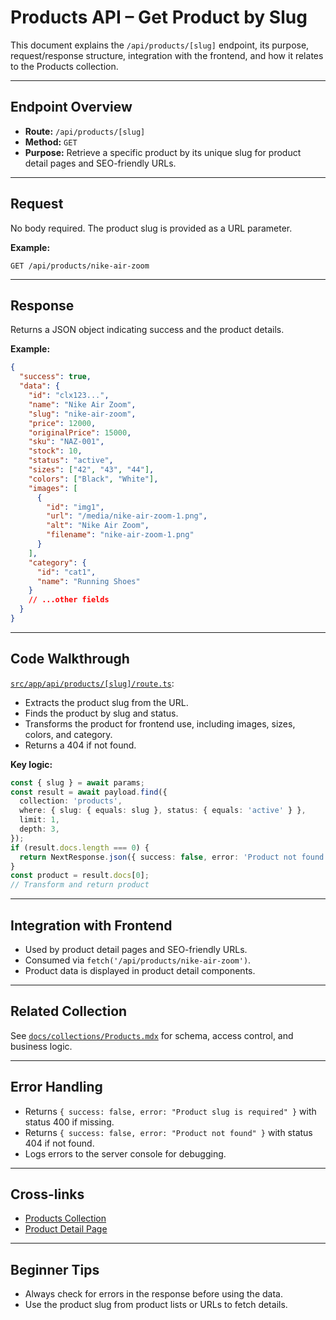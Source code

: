# Products API – Get Product by Slug

This document explains the `/api/products/[slug]` endpoint, its purpose, request/response structure, integration with the frontend, and how it relates to the Products collection.

---

## Endpoint Overview

- **Route:** `/api/products/[slug]`
- **Method:** `GET`
- **Purpose:** Retrieve a specific product by its unique slug for product detail pages and SEO-friendly URLs.

---

## Request

No body required. The product slug is provided as a URL parameter.

**Example:**
```http
GET /api/products/nike-air-zoom
```

---

## Response

Returns a JSON object indicating success and the product details.

**Example:**
```json
{
  "success": true,
  "data": {
    "id": "clx123...",
    "name": "Nike Air Zoom",
    "slug": "nike-air-zoom",
    "price": 12000,
    "originalPrice": 15000,
    "sku": "NAZ-001",
    "stock": 10,
    "status": "active",
    "sizes": ["42", "43", "44"],
    "colors": ["Black", "White"],
    "images": [
      {
        "id": "img1",
        "url": "/media/nike-air-zoom-1.png",
        "alt": "Nike Air Zoom",
        "filename": "nike-air-zoom-1.png"
      }
    ],
    "category": {
      "id": "cat1",
      "name": "Running Shoes"
    }
    // ...other fields
  }
}
```

---

## Code Walkthrough

[`src/app/api/products/[slug]/route.ts`](src/app/api/products/[slug]/route.ts:1):

- Extracts the product slug from the URL.
- Finds the product by slug and status.
- Transforms the product for frontend use, including images, sizes, colors, and category.
- Returns a 404 if not found.

**Key logic:**
```typescript
const { slug } = await params;
const result = await payload.find({
  collection: 'products',
  where: { slug: { equals: slug }, status: { equals: 'active' } },
  limit: 1,
  depth: 3,
});
if (result.docs.length === 0) {
  return NextResponse.json({ success: false, error: 'Product not found' }, { status: 404 });
}
const product = result.docs[0];
// Transform and return product
```

---

## Integration with Frontend

- Used by product detail pages and SEO-friendly URLs.
- Consumed via `fetch('/api/products/nike-air-zoom')`.
- Product data is displayed in product detail components.

---

## Related Collection

See [`docs/collections/Products.mdx`](../collections/Products.mdx) for schema, access control, and business logic.

---

## Error Handling

- Returns `{ success: false, error: "Product slug is required" }` with status 400 if missing.
- Returns `{ success: false, error: "Product not found" }` with status 404 if not found.
- Logs errors to the server console for debugging.

---

## Cross-links

- [Products Collection](../collections/Products.mdx)
- [Product Detail Page](../../src/app/(frontend)/products/[slug]/page.tsx)

---

## Beginner Tips

- Always check for errors in the response before using the data.
- Use the product slug from product lists or URLs to fetch details.
